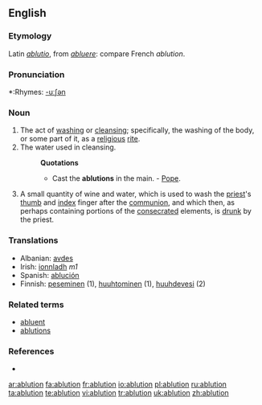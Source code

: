 ==English==

===Etymology===
Latin ''[[ablutio]]'', from ''[[abluere]]'': compare French ''ablution''.

===Pronunciation===
*:Rhymes: [[Rhymes:English:-uːʃən|-uːʃən]]
{{rfap}}

===Noun===
{{en-noun}}

# The act of [[washing]] or [[cleansing]]; specifically, the washing of the body, or some part of it, as a [[religious]] [[rite]].
# The water used in cleansing.
#:'''Quotations'''
#:*Cast the '''ablutions''' in the main. - [[Pope]].
# {{italbrac|Roman Catholic Church}} A small quantity of wine and water, which is used to wash the [[priest]]'s [[thumb]] and [[index]] finger after the [[communion]], and which then, as perhaps containing portions of the [[consecrated]] elements, is [[drunk]] by the priest.

===Translations===
{{rfc-trans}}
*Albanian: [[avdes]]
*Irish: [[ionnladh]] ''m1''
*Spanish: [[ablución]]
*Finnish: [[peseminen]] (1), [[huuhtominen]] (1), [[huuhdevesi]] (2)

===Related terms===
* [[abluent]]
* [[ablutions]]

===References===
*{{R:1913}}

[[ar:ablution]]
[[fa:ablution]]
[[fr:ablution]]
[[io:ablution]]
[[pl:ablution]]
[[ru:ablution]]
[[ta:ablution]]
[[te:ablution]]
[[vi:ablution]]
[[tr:ablution]]
[[uk:ablution]]
[[zh:ablution]]